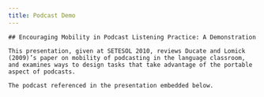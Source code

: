 ```yaml
---
title: Podcast Demo
---
```


<BaseLayout title={frontmatter.title} current="/academic-materials">
    <HeaderBlock />

    ## Encouraging Mobility in Podcast Listening Practice: A Demonstration

    This presentation, given at SETESOL 2010, reviews Ducate and Lomick (2009)’s paper on mobility of podcasting in the language classroom, and examines ways to design tasks that take advantage of the portable aspect of podcasts.

    The podcast referenced in the presentation embedded below.
</BaseLayout>
